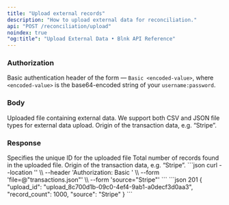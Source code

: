 ```yaml
---
title: "Upload external records"
description: "How to upload external data for reconciliation."
api: "POST /reconciliation/upload"
noindex: true
"og:title": "Upload External Data • Blnk API Reference"
---
```



### Authorization
Basic authentication header of the form — `Basic <encoded-value>`, where `<encoded-value>` is the base64-encoded string of your `username:password`.

### Body
<ParamField body="file" type="string" required>
  Uploaded file containing external data.
  <Tip>We support both CSV and JSON file types for external data upload.</Tip>
</ParamField>
<ParamField body="source" type="string" required>
  Origin of the transaction data, e.g. “Stripe”.
</ParamField>

### Response
<ResponseField name="upload_id" type="string" required>
  Specifies the unique ID for the uploaded file
</ResponseField>
<ResponseField name="record_count" type="string" required>
  Total number of records found in the uploaded file.
</ResponseField>
<ResponseField name="source" type="string" required>
  Origin of the transaction data, e.g. “Stripe”.
</ResponseField>

<RequestExample>
```json
curl --location '<https://localhost:5001/reconciliation/upload>' \\
--header 'Authorization: Basic <encoded-value>' \\
--form 'file=@"transactions.json"' \\
--form 'source="Stripe"'
```
</RequestExample>

<ResponseExample>
```json 201
{
  "upload_id": "upload_8c700d1b-09c0-4ef4-9ab1-a0decf3d0aa3",
  "record_count": 1000,
  "source": "Stripe"
}
```
</ResponseExample>

<NeedHelp />